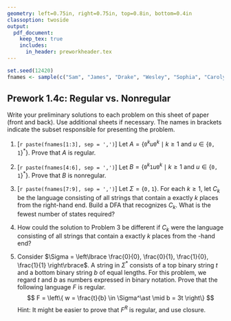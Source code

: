 ```yaml
---
geometry: left=0.75in, right=0.75in, top=0.8in, bottom=0.4in
classoption: twoside
output: 
  pdf_document:
    keep_tex: true
    includes:
      in_header: preworkheader.tex
---
```


```r
set.seed(12420)
fnames <- sample(c("Sam", "James", "Drake", "Wesley", "Sophia", "Carolyn", "Trevor", "Tristan", "Ryley"))
```

## Prework 1.4c: Regular vs. Nonregular

Write your preliminary solutions to each problem on this sheet of paper (front and back). Use additional sheets if necessary. The names in brackets indicate the subset responsible for presenting the problem.

1. [`r paste(fnames[1:3], sep = ',')`] Let $A = \{\mathtt{0}^ku\mathtt{0}^k \mid k \geq 1 \text{ and } u \in \{\mathtt{0,1}\}^*\}$. Prove that $A$ is regular.

2. [`r paste(fnames[4:6], sep = ',')`] Let $B = \{\mathtt{0}^k\mathtt{1}u\mathtt{0}^k \mid k \geq 1 \text{ and } u \in \{\mathtt{0,1}\}^*\}$. Prove that $B$ is nonregular.

3. [`r paste(fnames[7:9], sep = ',')`] Let $\Sigma = \{\mathtt{0,1}\}$. For each $k \geq 1$, let $C_k$ be the language consisting of all strings that contain a \texttt{0} exactly $k$ places from the right-hand end. Build a DFA that recognizes $C_k$. What is the fewest number of states required?

4. How could the solution to Problem 3 be different if $C_k$ were the language consisting of all strings that contain a \texttt{0} exactly $k$ places from the \textit{left}-hand end?

5.  Consider $\Sigma = \left\lbrace \frac{0}{0}, \frac{0}{1}, \frac{1}{0}, \frac{1}{1}  \right\rbrace$. A string in $\Sigma^\ast$ consists of a top binary string $t$ and a bottom binary string $b$ of equal lengths. For this problem, we regard $t$ and $b$ as numbers expressed in binary notation. Prove that the following language $F$ is regular.
$$
F = \left\{ w = \frac{t}{b} \in \Sigma^\ast \mid b = 3t \right\} 
$$
Hint: It might be easier to prove that $F^R$ is regular, and use closure.

\medskip
\mbox{}\xrfill[2pt]{1pt}\textsc{\small begin your solutions below this line}\xrfill[2pt]{1pt}\mbox{}

    
